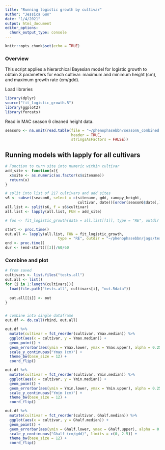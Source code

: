 ```yaml
---
title: "Running logistic growth by cultivar"
author: "Jessica Guo"
date: "1/4/2021"
output: html_document
editor_options: 
  chunk_output_type: console
---
```


```r
knitr::opts_chunk$set(echo = TRUE)
```

### Overview
This script applies a hierarchical Bayesian model for logistic growth to obtain 3 parameters for each cultivar: maximum and minimum height (cm), and maximum growth rate (cm/gdd). 


Load libraries
```r
library(dplyr)
source("fit_logistic_growth.R")
library(ggplot2)
library(forcats)
```

Read in MAC season 6 cleaned height data. 
```r
season6 <- na.omit(read.table(file = "~/phenophasebbn/season6_combined.txt", sep = "\t",
                              header = TRUE,
                              stringsAsFactors = FALSE))
```

## Running models with lapply for all cultivars
```r
# Function to turn site into numeric within cultivar
add_site <- function(x){
  x$site <- as.numeric(as.factor(x$sitename))
  return(x)
}

# split into list of 217 cultivars and add sites
s6 <- subset(season6, select = c(sitename, gdd, canopy_height, 
                                 cultivar, date))[order(season6$date),] 
all.list <- split(s6, f = s6$cultivar)
all.list <- lapply(all.list, FUN = add_site)

# foo <- fit_logistic_growth(data = all.list[[1]], type = "RE", outdir = "~/phenophasebbn/jags/tests.all")

start <- proc.time()
out.all <- lapply(all.list, FUN = fit_logistic_growth, 
                        type = "RE", outdir = "~/phenophasebbn/jags/tests.all")
end <- proc.time()
dur <- (end-start)[[3]]/60/60
```

### Combine and plot
```r
# from saved
cultivars <- list.files("tests.all")
out.all <- list()
for (i in 1:length(cultivars)){
  load(file.path("tests.all", cultivars[i], "out.Rdata"))
  
  out.all[[i]] <- out
}


# combine into single dataframe
out.df <- do.call(rbind, out.all)

out.df %>%
  mutate(cultivar = fct_reorder(cultivar, Ymax.median)) %>%
  ggplot(aes(x = cultivar, y = Ymax.median)) + 
  geom_point() +
  geom_errorbar(aes(ymin = Ymax.lower, ymax = Ymax.upper), alpha = 0.25) +
  scale_y_continuous("Ymax (cm)") +
  theme_bw(base_size = 12) +
  coord_flip()

out.df %>%
  mutate(cultivar = fct_reorder(cultivar, Ymin.median)) %>%
  ggplot(aes(x = cultivar, y = Ymin.median)) + 
  geom_point() +
  geom_errorbar(aes(ymin = Ymin.lower, ymax = Ymin.upper), alpha = 0.25) +
  scale_y_continuous("Ymin (cm)") +
  theme_bw(base_size = 12) +
  coord_flip()

out.df %>%
  mutate(cultivar = fct_reorder(cultivar, Ghalf.median)) %>%
  ggplot(aes(x = cultivar, y = Ghalf.median)) + 
  geom_point() +
  geom_errorbar(aes(ymin = Ghalf.lower, ymax = Ghalf.upper), alpha = 0.25) +
  scale_y_continuous("Ghalf (cm/gdd)", limits = c(0, 2.5)) +
  theme_bw(base_size = 12) +
  coord_flip()
```
